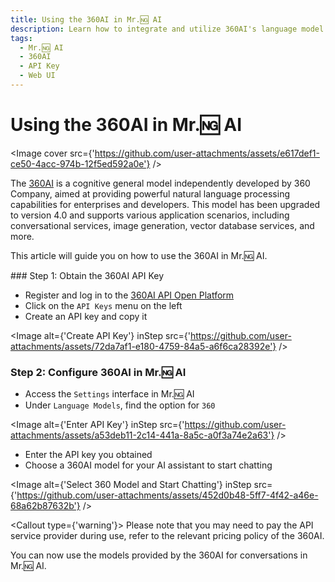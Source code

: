 ```yaml
---
title: Using the 360AI in Mr.🆖 AI
description: Learn how to integrate and utilize 360AI's language model APIs in Mr.🆖 AI.
tags:
  - Mr.🆖 AI
  - 360AI
  - API Key
  - Web UI
---
```


# Using the 360AI in Mr.🆖 AI

<Image
  cover
  src={'https://github.com/user-attachments/assets/e617def1-ce50-4acc-974b-12f5ed592a0e'}
/>

The [360AI](https://ai.360.com/) is a cognitive general model independently developed by 360 Company, aimed at providing powerful natural language processing capabilities for enterprises and developers. This model has been upgraded to version 4.0 and supports various application scenarios, including conversational services, image generation, vector database services, and more.

This article will guide you on how to use the 360AI in Mr.🆖 AI.

<Steps>
### Step 1: Obtain the 360AI API Key

- Register and log in to the [360AI API Open Platform](https://ai.360.com/platform/keys)
- Click on the `API Keys` menu on the left
- Create an API key and copy it

<Image
  alt={'Create API Key'}
  inStep
  src={'https://github.com/user-attachments/assets/72da7af1-e180-4759-84a5-a6f6ca28392e'}
/>

### Step 2: Configure 360AI in Mr.🆖 AI

- Access the `Settings` interface in Mr.🆖 AI
- Under `Language Models`, find the option for `360`

<Image
  alt={'Enter API Key'}
  inStep
  src={'https://github.com/user-attachments/assets/a53deb11-2c14-441a-8a5c-a0f3a74e2a63'}
/>

- Enter the API key you obtained
- Choose a 360AI model for your AI assistant to start chatting

<Image
  alt={'Select 360 Model and Start Chatting'}
  inStep
  src={'https://github.com/user-attachments/assets/452d0b48-5ff7-4f42-a46e-68a62b87632b'}
/>

<Callout type={'warning'}>
  Please note that you may need to pay the API service provider during use, refer to the relevant
  pricing policy of the 360AI.
</Callout>

</Steps>

You can now use the models provided by the 360AI for conversations in Mr.🆖 AI.
